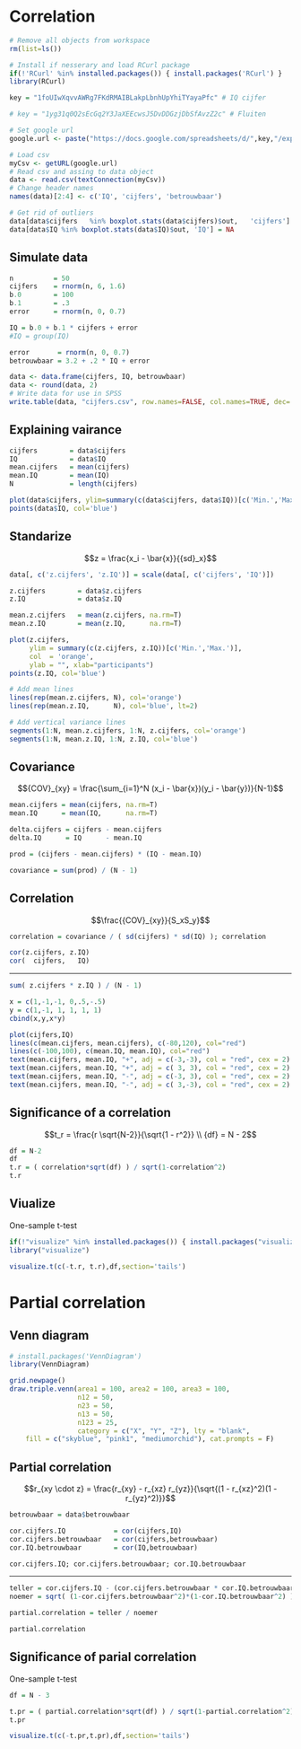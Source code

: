 # Correlation {.section}

```r
# Remove all objects from workspace
rm(list=ls())

# Install if nesserary and load RCurl package
if(!'RCurl' %in% installed.packages()) { install.packages('RCurl') }
library(RCurl)

key = "1foUIwXqvvAWRg7FKdRMAIBLakpLbnhUpYhiTYayaPfc" # IQ cijfer

# key = "1yg31q0Q2sEcGq2Y3JaXEEcwsJ5DvDDGzjDbSfAvzZ2c" # Fluiten

# Set google url
google.url <- paste("https://docs.google.com/spreadsheets/d/",key,"/export?format=csv&id=",key, sep='')

# Load csv
myCsv <- getURL(google.url)
# Read csv and assing to data object
data <- read.csv(textConnection(myCsv))
# Change header names
names(data)[2:4] <- c('IQ', 'cijfers', 'betrouwbaar')

# Get rid of outliers
data[data$cijfers   %in% boxplot.stats(data$cijfers)$out,   'cijfers']   = NA
data[data$IQ %in% boxplot.stats(data$IQ)$out, 'IQ'] = NA
```

## Simulate data

```r
n          = 50
cijfers    = rnorm(n, 6, 1.6)
b.0        = 100
b.1        = .3
error      = rnorm(n, 0, 0.7)

IQ = b.0 + b.1 * cijfers + error
#IQ = group(IQ)

error       = rnorm(n, 0, 0.7)
betrouwbaar = 3.2 + .2 * IQ + error
```

```r
data <- data.frame(cijfers, IQ, betrouwbaar)
data <- round(data, 2)
# Write data for use in SPSS
write.table(data, "cijfers.csv", row.names=FALSE, col.names=TRUE, dec='.')
```

## Explaining vairance {.subsection}

```r
cijfers        = data$cijfers
IQ             = data$IQ
mean.cijfers   = mean(cijfers)
mean.IQ        = mean(IQ)
N              = length(cijfers)

plot(data$cijfers, ylim=summary(c(data$cijfers, data$IQ))[c('Min.','Max.')], col='orange')
points(data$IQ, col='blue')
```

## Standarize {.smaller}

$$z = \frac{x_i - \bar{x}}{{sd}_x}$$

```r
data[, c('z.cijfers', 'z.IQ')] = scale(data[, c('cijfers', 'IQ')])

z.cijfers        = data$z.cijfers
z.IQ             = data$z.IQ

mean.z.cijfers   = mean(z.cijfers, na.rm=T)
mean.z.IQ        = mean(z.IQ,      na.rm=T)

plot(z.cijfers, 
     ylim = summary(c(z.cijfers, z.IQ))[c('Min.','Max.')], 
     col  = 'orange', 
     ylab = "", xlab="participants")
points(z.IQ, col='blue')

# Add mean lines
lines(rep(mean.z.cijfers, N), col='orange')
lines(rep(mean.z.IQ,      N), col='blue', lt=2)

# Add vertical variance lines
segments(1:N, mean.z.cijfers, 1:N, z.cijfers, col='orange')
segments(1:N, mean.z.IQ, 1:N, z.IQ, col='blue')
```

## Covariance {.subsection}

$${COV}_{xy} = \frac{\sum_{i=1}^N (x_i - \bar{x})(y_i - \bar{y})}{N-1}$$

```r
mean.cijfers = mean(cijfers, na.rm=T)
mean.IQ      = mean(IQ,      na.rm=T)

delta.cijfers = cijfers - mean.cijfers
delta.IQ      = IQ      - mean.IQ

prod = (cijfers - mean.cijfers) * (IQ - mean.IQ)

covariance = sum(prod) / (N - 1)
```

## Correlation {.smaller}

$$\frac{{COV}_{xy}}{S_xS_y}$$

```r
correlation = covariance / ( sd(cijfers) * sd(IQ) ); correlation

cor(z.cijfers, z.IQ)
cor(  cijfers,   IQ)
```

--------

```r
sum( z.cijfers * z.IQ ) / (N - 1)

x = c(1,-1,-1, 0,.5,-.5)
y = c(1,-1, 1, 1, 1, 1)
cbind(x,y,x*y)
```

```r
plot(cijfers,IQ)
lines(c(mean.cijfers, mean.cijfers), c(-80,120), col="red")
lines(c(-100,100), c(mean.IQ, mean.IQ), col="red")
text(mean.cijfers, mean.IQ, "+", adj = c(-3,-3), col = "red", cex = 2)
text(mean.cijfers, mean.IQ, "+", adj = c( 3, 3), col = "red", cex = 2)
text(mean.cijfers, mean.IQ, "-", adj = c(-3, 3), col = "red", cex = 2)
text(mean.cijfers, mean.IQ, "-", adj = c( 3,-3), col = "red", cex = 2)
```

## Significance of a correlation {.subsection}

$$t_r = \frac{r \sqrt{N-2}}{\sqrt{1 - r^2}} \\ 
{df} = N - 2$$

```r
df = N-2
df
t.r = ( correlation*sqrt(df) ) / sqrt(1-correlation^2)
t.r
```

## Viualize

One-sample t-test

```r
if(!"visualize" %in% installed.packages()) { install.packages("visualize") }
library("visualize")

visualize.t(c(-t.r, t.r),df,section='tails')
```

# Partial correlation {.section}

## Venn diagram{.smaller}

```r
# install.packages('VennDiagram')
library(VennDiagram)
```

```r
grid.newpage()
draw.triple.venn(area1 = 100, area2 = 100, area3 = 100, 
                 n12 = 50, 
                 n23 = 50, 
                 n13 = 50, 
                 n123 = 25, 
                 category = c("X", "Y", "Z"), lty = "blank", 
    fill = c("skyblue", "pink1", "mediumorchid"), cat.prompts = F)
```


## Partial correlation {.smaller}

$$r_{xy \cdot z} = \frac{r_{xy} - r_{xz} r_{yz}}{\sqrt{(1 - r_{xz}^2)(1 - r_{yz}^2)}}$$

```r
betrouwbaar = data$betrouwbaar

cor.cijfers.IQ            = cor(cijfers,IQ)
cor.cijfers.betrouwbaar   = cor(cijfers,betrouwbaar)
cor.IQ.betrouwbaar        = cor(IQ,betrouwbaar)

cor.cijfers.IQ; cor.cijfers.betrouwbaar; cor.IQ.betrouwbaar
```

------

```r
teller = cor.cijfers.IQ - (cor.cijfers.betrouwbaar * cor.IQ.betrouwbaar)
noemer = sqrt( (1-cor.cijfers.betrouwbaar^2)*(1-cor.IQ.betrouwbaar^2) )

partial.correlation = teller / noemer

partial.correlation
```

## Significance of parial correlation {.subsection}

One-sample t-test

```r
df = N - 3

t.pr = ( partial.correlation*sqrt(df) ) / sqrt(1-partial.correlation^2)
t.pr

visualize.t(c(-t.pr,t.pr),df,section='tails')
```

